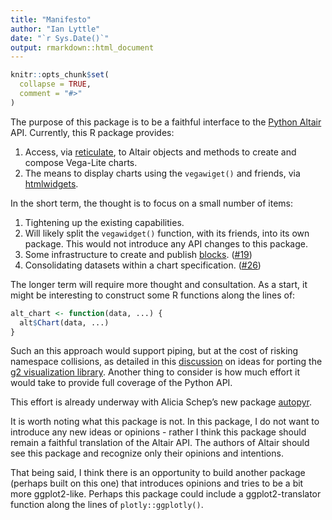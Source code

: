 ```yaml
---
title: "Manifesto"
author: "Ian Lyttle"
date: "`r Sys.Date()`"
output: rmarkdown::html_document
---
```


```r
knitr::opts_chunk$set(
  collapse = TRUE,
  comment = "#>"
)
```

The purpose of this package is to be a faithful interface to the [Python Altair](https://altair-viz.github.io) API. Currently, this R package provides:

1. Access, via [reticulate](https://rstudio.github.io/reticulate/), to Altair objects and methods to create and compose Vega-Lite charts.
1. The means to display charts using the `vegawiget()` and friends, via [htmlwidgets](https://www.htmlwidgets.org).

In the short term, the thought is to focus on a small number of items:

1. Tightening up the existing capabilities.
1. Will likely split the `vegawidget()` function, with its friends, into its own package. This would not introduce any API changes to this package.
1. Some infrastructure to create and publish [blocks](https://bl.ocks.org/). ([#19](https://github.com/vegawidget/altair/issues/19))
1. Consolidating datasets within a chart specification. ([#26](https://github.com/vegawidget/altair/issues/26))

The longer term will require more thought and consultation. As a start, it might be interesting to construct some R functions along the lines of:

```r
alt_chart <- function(data, ...) {
  alt$Chart(data, ...)
}
```

Such an this approach would support piping, but at the cost of risking namespace collisions, as detailed in this [discussion](https://github.com/g2inR/g2r/issues/1) on ideas for porting the [g2 visualization library](https://antv.alipay.com/zh-cn/g2/3.x/index.html). Another thing to consider is how much effort it would take to provide full coverage of the Python API. 

This effort is already underway with Alicia Schep's new package [autopyr](https://github.com/AliciaSchep/autopyr).

It is worth noting what this package is not. In this package, I do not want to introduce any new ideas or opinions - rather I think this package should remain a faithful translation of the Altair API. The authors of Altair should see this package and recognize only their opinions and intentions.

That being said, I think there is an opportunity to build another package (perhaps built on this one) that introduces opinions and tries to be a bit more ggplot2-like. Perhaps this package could include a ggplot2-translator function along the lines of `plotly::ggplotly()`.


